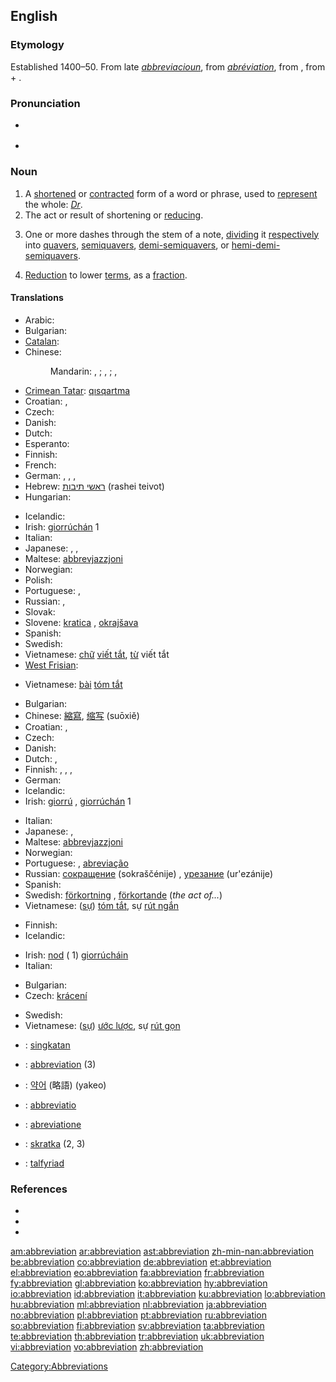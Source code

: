 {{wikisource1911Enc|Abbreviation}}
{{wikipedia}}
{{selfref|For abbreviations in Wiktionary, see [[:Category:Abbreviations]]}}
==English==

===Etymology===
Established 1400–50. From late {{etyl|enm}} ''[[abbreviacioun]]'', from {{etyl|frm}} ''[[abréviation]]'', from {{LL.}} {{term|abbreviatio|abbreviātiō||lang=la}}, from {{term|ab||from|lang=la}} + {{term|abbrevio|abbreviō|shorten, abridge|lang=la}}.

===Pronunciation===
* {{a|RP}} {{IPA|/əˌbriːviˈeɪʃn/}}
* {{rhymes|eɪʃǝn}}

===Noun===
{{en-noun}}

# A [[shorten]]ed or [[contract]]ed form of a word or phrase, used to [[represent]] the whole: ''[[Dr]]''.
# The act or result of shortening or [[reduce|reducing]].
# {{music}} One or more dashes through the stem of a note, [[dividing]] it [[respectively]] into [[quavers]], [[semiquavers]], [[demi-semiquavers]], or [[hemi-demi-semiquavers]].
# {{math}} [[reduction|Reduction]] to lower [[term]]s, as a [[fraction]].

====Translations====
{{trans-top|shortened or contracted form of a word or phrase}}
* Arabic: {{t|ar|اختصار|m|tr=ikhtaSaar}}
* Bulgarian: {{t+|bg|абревиатура|f|tr=abreviatúra}}
* [[Catalan]]: {{t+|ca|abreviatura|f}}
* Chinese:
*: Mandarin: {{t-|cmn|縮寫|sc=Hani}},  {{t-|cmn|缩写|tr=suōxiě|sc=Hani}}; {{t|cmn|簡寫|sc=Hani}},  {{t|cmn|简写|tr=jiǎnxiě|sc=Hani}}; {{t-|cmn|略語|sc=Hani}},  {{t|cmn|略语|tr=lüèyǔ|sc=Hani}}
* [[Crimean Tatar]]: [[qısqartma]]
* Croatian: {{t-|hr|abrevijacija|f}}, {{t-|hr|kratica|f}}
* Czech: {{t+|cs|zkratka|f}}
* Danish: {{t+|da|forkortelse|c}}
* Dutch: {{t+|nl|afkorting|f}}
* Esperanto: {{t-|eo|mallongigo|xs=Esperanto}}
* Finnish: {{t+|fi|lyhenne}}
* French: {{t+|fr|abréviation|f}}
* German: {{t+|de|Abkürzung|f}}, {{t-|de|Kurzbezeichnung|f}}, {{t+|de|Kürzel|n}}, {{t+|de|Kurzform|f}}
* Hebrew: [[ראשי תיבות]] (rashei teivot) {{m|p}}
* Hungarian: {{t+|hu|rövidítés}}
{{trans-mid}}
* Icelandic: {{t+|is|skammstöfun|f}}
* Irish: [[giorrúchán]] {{m}} 1
* Italian: {{t+|it|abbreviazione}}
* Japanese: {{t+|ja|略語|tr=りゃくご, ryakugo}}, {{t+|ja|略字|tr=ryakuji}}, {{t+|ja|略|tr=ryaku}}
* Maltese: [[abbrevjazzjoni]]
* Norwegian: {{t+|no|forkortelse|m}}
* Polish: {{t+|pl|skrót|m}}
* Portuguese: {{t+|pt|abreviatura|f}}, {{t+|pt|abreviação|f}}
* Russian: {{t+|ru|сокращение|n|tr=sokraščénije}}, {{t+|ru|аббревиатура|f|tr=abbreviatúra}}
* Slovak: {{t-|sk|skratka|f}}
* Slovene: [[kratica]] {{f}}, [[okrajšava]] {{f}}
* Spanish: {{t+|es|abreviatura|f}}
* Swedish: {{t+|sv|förkortning|c}}
* Vietnamese: [[chữ]] [[viết tắt]], [[từ]] viết tắt
* [[West Frisian]]: {{t+|fy|ôfkoarting|c|xs=West Frisian}}
{{trans-bottom}}

{{trans-top|abridged version of a document}}
* Vietnamese: [[bài]] [[tóm tắt]]
{{trans-mid}}
{{trans-bottom}}

{{trans-top|act or result of shortening or reducing}}
* Bulgarian: {{t|bg|съкращаване, скъсяване}}
* Chinese: [[縮寫]], [[缩写]] (suōxiě)
* Croatian: {{t-|hr|abrevijacija|f}}, {{t-|hr|kratica|f}}
* Czech: {{t-|cs|zkrácení|n}}
* Danish: {{t+|da|forkortelse|c}}
* Dutch: {{t+|nl|afkorting|f}}, {{t|nl|verkorting|f}}
* Finnish: {{t-|fi|lyhentäminen}}, {{t-|fi|lyhennös}}, {{t-|fi|lyhennelmä}}, {{t-|fi|lyhennys}}
* German: {{t+|de|Abkürzung|f}}
* Icelandic: {{t+|is|stytting|f}}
* Irish: [[giorrú]] {{m}}, [[giorrúchán]] {{m}} 1
{{trans-mid}}
* Italian: {{t+|it|abbreviazione}}
* Japanese: {{t+|ja|省略|tr=shōryaku}}, {{t-|ja|短縮|tr=tanshuku}}
* Maltese: [[abbrevjazzjoni]]
* Norwegian: {{t-|no|forkorting|m|f}}
* Portuguese: {{t+|pt|abreviatura|f}}, [[abreviação]] {{f}}
* Russian: [[сокрaщение]] (sokraščénije) {{n}}, [[урезание]] (ur'ezánije) {{n}}
* Spanish: {{t+|es|abreviación|f}}
* Swedish: [[förkortning]] {{c}}, [[förkortande]] {{n}} (''the act of...'')
* Vietnamese: ([[sự]]) [[tóm tắt]], sự [[rút ngắn]]
{{trans-bottom}}

{{trans-top|music: one or more dashes through the stem of a note}}
* Finnish: {{t-|fi|lyhennysmerkki}}
* Icelandic: {{t+|is|stytting|f}}
{{trans-mid}}
* Irish: [[nod]] ({{m}} 1) [[giorrúchán|giorrúcháin]]
* Italian: {{t+|it|abbreviazione}}
{{trans-bottom}}

{{trans-top|mathematics: reduction to lower terms}}
* Bulgarian: {{t|bg|съкращаване}}
* Czech: [[krácení]]
{{trans-mid}}
* Swedish: {{t+|sv|förkortning|c}}
* Vietnamese: ([[sự]]) [[ước lược]], sự [[rút gọn]]
{{trans-bottom}}

{{checktrans-top}}
* {{ttbc|Indonesian}}: [[singkat]]an
* {{ttbc|Interlingua}}: [[#Interlingua|abbreviation]] (3)
{{trans-mid}}
* {{ttbc|Korean}}: [[약어]] (略語) (yakeo)
* {{ttbc|Latin}}: [[abbreviatio]]
* {{ttbc|Novial}}: [[abreviatione]]
* {{ttbc|Slovak}}: [[skratka]] {{f}} (2, 3)
* {{ttbc|Welsh}}: [[talfyriad]] {{m}}
{{trans-bottom}}

===References===
* {{R:American Heritage 2000|abbreviation}}
* {{R:Dictionary.com|abbreviation}}
* {{R:WordNet 2003|abbreviation}}

[[Category:Abbreviations]]

[[am:abbreviation]]
[[ar:abbreviation]]
[[ast:abbreviation]]
[[zh-min-nan:abbreviation]]
[[be:abbreviation]]
[[co:abbreviation]]
[[de:abbreviation]]
[[et:abbreviation]]
[[el:abbreviation]]
[[eo:abbreviation]]
[[fa:abbreviation]]
[[fr:abbreviation]]
[[fy:abbreviation]]
[[gl:abbreviation]]
[[ko:abbreviation]]
[[hy:abbreviation]]
[[io:abbreviation]]
[[id:abbreviation]]
[[it:abbreviation]]
[[ku:abbreviation]]
[[lo:abbreviation]]
[[hu:abbreviation]]
[[ml:abbreviation]]
[[nl:abbreviation]]
[[ja:abbreviation]]
[[no:abbreviation]]
[[pl:abbreviation]]
[[pt:abbreviation]]
[[ru:abbreviation]]
[[so:abbreviation]]
[[fi:abbreviation]]
[[sv:abbreviation]]
[[ta:abbreviation]]
[[te:abbreviation]]
[[th:abbreviation]]
[[tr:abbreviation]]
[[uk:abbreviation]]
[[vi:abbreviation]]
[[vo:abbreviation]]
[[zh:abbreviation]]
